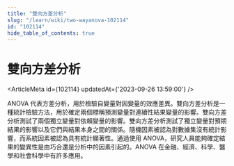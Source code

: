 ```yaml
---
title: "雙向方差分析"
slug: "/learn/wiki/two-wayanova-102114"
id: "102114"
hide_table_of_contents: true
---
```



# 雙向方差分析

<ArticleMeta id={102114} updatedAt={'2023-09-26 13:59:00'} />
<div className='border-solid border-b border-t-0 my-4 border-[var(--ifm-color-gray-300)]' />

ANOVA 代表方差分析，用於檢驗自變量對因變量的效應差異。雙向方差分析是一種統計檢驗方法，用於確定兩個標稱預測變量對連續性結果變量的影響。雙向方差分析測試了兩個獨立變量對依賴變量的影響。雙向方差分析測試了獨立變量對預期結果的影響以及它們與結果本身之間的關係。隨機因素被認為對數據集沒有統計影響，而系統因素被認為具有統計顯著性。通過使用 ANOVA，研究人員能夠確定結果的變異性是由巧合還是分析中的因素引起的。ANOVA 在金融、經濟、科學、醫學和社會科學中有許多應用。
